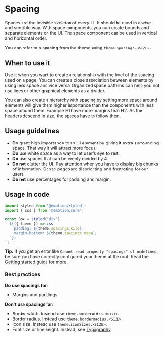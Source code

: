 
<Meta title="Styles|Spacing" />

# Spacing

Spaces are the invisible skeleton of every UI. It should be used in a wise and sensible way.
With space components, you can create bounds and separate elements on the UI.
The space component can be used in vertical and horizontal order.

You can refer to a spacing from the theme using `theme.spacings.<SIZE>`.

<Spacing spacingName="bit"/>
<Spacing spacingName="byte"/>
<Spacing spacingName="kilo"/>
<Spacing spacingName="mega"/>
<Spacing spacingName="giga"/>
<Spacing spacingName="tera"/>
<Spacing spacingName="peta"/>
<Spacing spacingName="exa"/>
<Spacing spacingName="zetta"/>

## When to use it

Use it when you want to create a relationship with the level of the spacing used on a page.
You can create a close association between elements by using less space and vice versa.
Organized space patterns can help you not use lines or other graphical elements as a divider.

You can also create a hierarchy with spacing by setting more space around elements will give them higher importance than the components with less space around them. Example H1 have more margins than H2.
As the headers descend in size, the spaces have to follow them.

## Usage guidelines

- **Do** grant high importance to an UI element by giving it extra surrounding space. That way it will attract more focus.
- **Do** use white space as a way to let user's eye to rest.
- **Do** use spaces that can be evenly divided by 4
- **Do not** clutter the UI. Pay attention when you have to display big chunks of information. Dense pages are disorienting and frustrating for our users.
- **Do not** use percentages for padding and margin.

## Usage in code

```javascript
import styled from '@emotion/styled';
import { css } from '@emotion/core';

const Box = styled('div')`
  ${({ theme }) => css`
    padding: ${theme.spacings.kilo};
    margin-bottom: ${theme.spacings.mega};
  `};
`;
```

**Tip:** If you get an error like `Cannot read property "spacings" of undefined`, be sure you have correctly
configured your theme at the root. Read the
[Getting started](Introduction|Developers) guide for more.

### Best practices

**Do use spacings for:**

- Margins and paddings

**Don't use spacings for:**

- Border width. Instead use `theme.borderWidth.<SIZE>`.
- Border radius. Instead use `theme.borderRadius.<SIZE>`.
- Icon size. Instead use `theme.iconSizes.<SIZE>`.
- Font size or line height. Instead, see [Typography](Styles|Typography).
